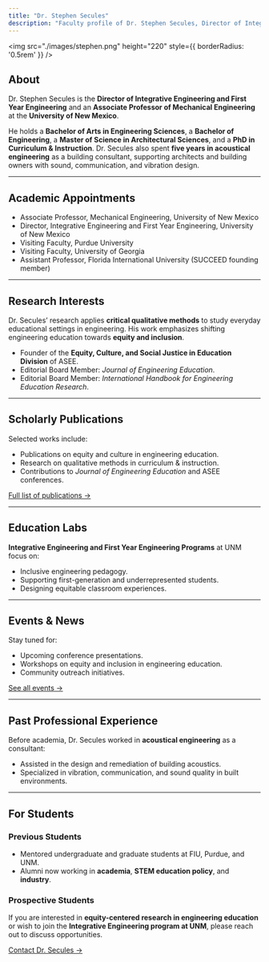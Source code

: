```yaml
---
title: "Dr. Stephen Secules"
description: "Faculty profile of Dr. Stephen Secules, Director of Integrative Engineering and First Year Engineering, Associate Professor at University of New Mexico"
---
```




<img src="./images/stephen.png" height="220" style={{ borderRadius: '0.5rem' }} />


## About

Dr. Stephen Secules is the **Director of Integrative Engineering and First Year Engineering** and an **Associate Professor of Mechanical Engineering** at the **University of New Mexico**.

He holds a **Bachelor of Arts in Engineering Sciences**, a **Bachelor of Engineering**, a **Master of Science in Architectural Sciences**, and a **PhD in Curriculum & Instruction**. Dr. Secules also spent **five years in acoustical engineering** as a building consultant, supporting architects and building owners with sound, communication, and vibration design.

---

## Academic Appointments

- Associate Professor, Mechanical Engineering, University of New Mexico  
- Director, Integrative Engineering and First Year Engineering, University of New Mexico  
- Visiting Faculty, Purdue University  
- Visiting Faculty, University of Georgia  
- Assistant Professor, Florida International University (SUCCEED founding member)

---

## Research Interests

Dr. Secules’ research applies **critical qualitative methods** to study everyday educational settings in engineering. His work emphasizes shifting engineering education towards **equity and inclusion**.

- Founder of the **Equity, Culture, and Social Justice in Education Division** of ASEE.  
- Editorial Board Member: *Journal of Engineering Education*.  
- Editorial Board Member: *International Handbook for Engineering Education Research*.

---

## Scholarly Publications

Selected works include:
- Publications on equity and culture in engineering education.  
- Research on qualitative methods in curriculum & instruction.  
- Contributions to *Journal of Engineering Education* and ASEE conferences.  

[Full list of publications →](#)

---

## Education Labs

**Integrative Engineering and First Year Engineering Programs** at UNM focus on:
- Inclusive engineering pedagogy.  
- Supporting first-generation and underrepresented students.  
- Designing equitable classroom experiences.  

---

## Events & News

Stay tuned for:
- Upcoming conference presentations.  
- Workshops on equity and inclusion in engineering education.  
- Community outreach initiatives.  

[See all events →](#)

---

## Past Professional Experience

Before academia, Dr. Secules worked in **acoustical engineering** as a consultant:
- Assisted in the design and remediation of building acoustics.  
- Specialized in vibration, communication, and sound quality in built environments.  

---

## For Students

### Previous Students
- Mentored undergraduate and graduate students at FIU, Purdue, and UNM.  
- Alumni now working in **academia**, **STEM education policy**, and **industry**.  

### Prospective Students
If you are interested in **equity-centered research in engineering education** or wish to join the **Integrative Engineering program at UNM**, please reach out to discuss opportunities.

[Contact Dr. Secules →](mailto:secules@unm.edu)

